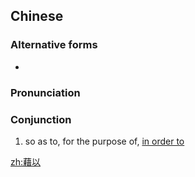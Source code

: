 {{also|借以}}
==Chinese==
{{zh-forms}}

===Alternative forms===
* {{zh-l|借以}}

===Pronunciation===
{{zh-pron
|m=jièyǐ
|cat=con
}}

===Conjunction===
{{zh-con}}

# so as to, for the purpose of, [[in order to]]

[[zh:藉以]]